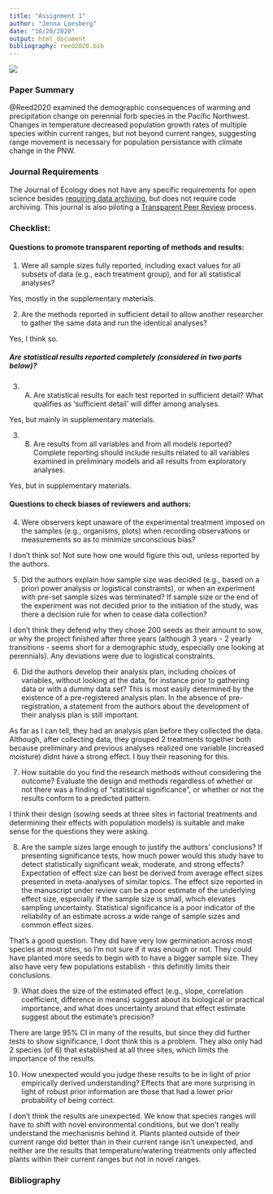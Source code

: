 ```yaml
---
title: "Assignment 1"
author: "Jenna Loesberg"
date: "10/20/2020"
output: html_document
bibliography: reed2020.bib
---
```



![](C:/Users/Jenna/Dropbox/Jenna/CIEE/CIEE-RP-Assignment1/title.png)

### Paper Summary
@Reed2020 examined the demographic consequences of warming and precipitation change on perennial forb species in the Pacific Northwest. Changes in temperature decreased population growth rates of multiple species within current ranges, but not beyond current ranges, suggesting range movement is necessary for population persistance with climate change in the PNW.


### Journal Requirements
The Journal of Ecology does not have any specific requirements for open science besides [requiring data archiving](https://besjournals.onlinelibrary.wiley.com/hub/editorial-policies), but does not require code archiving. This journal is also piloting a [Transparent Peer Review](https://jecologyblog.com/2019/11/05/transparent-peer-review/) process.

### Checklist:

#### Questions to promote transparent reporting of methods and results:

1. Were all sample sizes fully reported, including exact values for all subsets of data (e.g., each treatment group), and for all statistical analyses? 

Yes, mostly in the supplementary materials.

2. Are the methods reported in sufficient detail to allow another researcher to gather the same
data and run the identical analyses? 

Yes, I think so.

##### Are statistical results reported completely (considered in two parts below)?

3. A) Are statistical results for each test reported in sufficient detail? What qualifies as ‘sufficient
detail’ will differ among analyses.

Yes, but mainly in supplementary materials.

3. B) Are results from all variables and from all models reported? Complete reporting should include
results related to all variables examined in preliminary models and all results from exploratory
analyses. 

Yes, but in supplementary materials. 

#### Questions to check biases of reviewers and authors:

4. Were observers kept unaware of the experimental treatment imposed on the samples (e.g.,
organisms, plots) when recording observations or measurements so as to minimize unconscious
bias? 

I don't think so! Not sure how one would figure this out, unless reported by the authors.

5. Did the authors explain how sample size was decided (e.g., based on a priori power analysis or
logistical constraints), or when an experiment with pre-set sample sizes was terminated? If
sample size or the end of the experiment was not decided prior to the initiation of the study, was
there a decision rule for when to cease data collection? 

I don't think they defend why they chose 200 seeds as their amount to sow, or why the project finished after three years (although 3 years - 2 yearly transitions - seems short for a demographic study, especially one looking at perennials). Any deviations were due to logistical constraints.

6. Did the authors develop their analysis plan, including choices of variables, without looking at the
data, for instance prior to gathering data or with a dummy data set? This is most easily
determined by the existence of a pre-registered analysis plan. In the absence of pre-registration,
a statement from the authors about the development of their analysis plan is still important.

As far as I can tell, they had an analysis plan before they collected the data. Although, after collecting data, they grouped 2 treatments together both because preliminary and previous analyses realized one variable (increased moisture) didnt have a strong effect. I buy their reasoning for this. 

7. How suitable do you find the research methods without considering the outcome? Evaluate the
design and methods regardless of whether or not there was a finding of “statistical significance”,
or whether or not the results conform to a predicted pattern.

I think their design (sowing seeds at three sites in factorial treatments and determining their effects with population models) is suitable and make sense for the questions they were asking.

8. Are the sample sizes large enough to justify the authors’ conclusions? If presenting significance
tests, how much power would this study have to detect statistically significant weak, moderate,
and strong effects? Expectation of effect size can best be derived from average effect sizes
presented in meta-analyses of similar topics. The effect size reported in the manuscript under
review can be a poor estimate of the underlying effect size, especially if the sample size is small,
which elevates sampling uncertainty. Statistical significance is a poor indicator of the reliability of
an estimate across a wide range of sample sizes and common effect sizes. 

That's a good question. They did have very low germination across most species at most sites, so I'm not sure if it was enough or not. They could have planted more seeds to begin with to have a bigger sample size. They also have very few populations establish - this definitly limits their conclusions. 

9. What does the size of the estimated effect (e.g., slope, correlation coefficient, difference in
means) suggest about its biological or practical importance, and what does uncertainty around
that effect estimate suggest about the estimate’s precision?

There are large 95% CI in many of the results, but since they did further tests to show significance, I dont think this is a problem. They also only had 2 species (of 6) that established at all three sites, which limits the importance of the results.

10. How unexpected would you judge these results to be in light of prior empirically derived
understanding? Effects that are more surprising in light of robust prior information are those that
had a lower prior probability of being correct. 

I don't think the results are unexpected. We know that species ranges will have to shift with novel environmental conditions, but we don't really understand the mechanisms behind it. Plants planted outside of their current range did better than in their current range isn't unexpected, and neither are the results that temperature/watering treatments only affected plants within their current ranges but not in novel ranges. 

### Bibliography
